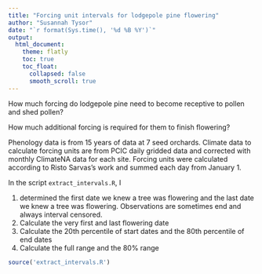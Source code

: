 ```yaml
---
title: "Forcing unit intervals for lodgepole pine flowering"
author: "Susannah Tysor"
date: "`r format(Sys.time(), '%d %B %Y')`"
output: 
  html_document:
    theme: flatly
    toc: true
    toc_float:
      collapsed: false
      smooth_scroll: true
---
```


How much forcing do lodgepole pine need to become receptive to pollen and shed pollen? 

How much additional forcing is required for them to finish flowering?

Phenology data is from 15 years of data at 7 seed orchards. Climate data to calculate forcing units are from PCIC daily gridded data and corrected with monthly ClimateNA data for each site. Forcing units were calculated according to Risto Sarvas's work and summed each day from January 1.

In the script `extract_intervals.R`, I

1) determined the first date we knew a tree was flowering and the last date we knew a tree was flowering. Observations are sometimes end and always interval censored.
2) Calculate the very first and last flowering date
3) Calculate the 20th percentile of start dates and the 80th percentile of end dates
4) Calculate the full range and the 80% range

```r
source('extract_intervals.R')
```



